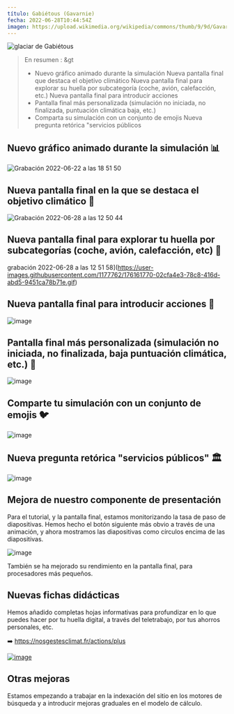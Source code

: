 ---
título: Gabiétous (Gavarnie)
fecha: 2022-06-28T10:44:54Z
imagen: https://upload.wikimedia.org/wikipedia/commons/thumb/9/9d/Gavarnie_recti_small_Wikimedia_Commons.jpg/640px-Gavarnie_recti_small_Wikimedia_Commons.jpg
---

![glaciar de Gabiétous](https://upload.wikimedia.org/wikipedia/commons/thumb/9/9d/Gavarnie_recti_small_Wikimedia_Commons.jpg/640px-Gavarnie_recti_small_Wikimedia_Commons.jpg)

> En resumen :
&gt
> - Nuevo gráfico animado durante la simulación
> Nueva pantalla final que destaca el objetivo climático
> Nueva pantalla final para explorar su huella por subcategoría (coche, avión, calefacción, etc.)
> Nueva pantalla final para introducir acciones
> - Pantalla final más personalizada (simulación no iniciada, no finalizada, puntuación climática baja, etc.)
> - Comparta su simulación con un conjunto de emojis
> Nueva pregunta retórica "servicios públicos

## Nuevo gráfico animado durante la simulación 📊

![Grabación 2022-06-22 a las 18 51 50](https://user-images.githubusercontent.com/1177762/175094066-43f5bce9-4237-4512-804c-a3b05e1c52e8.gif)

## Nueva pantalla final en la que se destaca el objetivo climático 🎯

![Grabación 2022-06-28 a las 12 50 44](https://user-images.githubusercontent.com/1177762/176161585-056d15aa-254d-4a64-aa24-2fb2c991d73a.gif)

## Nueva pantalla final para explorar tu huella por subcategorías (coche, avión, calefacción, etc) 🧱

grabación 2022-06-28 a las 12 51 58](https://user-images.githubusercontent.com/1177762/176161770-02cfa4e3-78c8-416d-abd5-9451ca78b71e.gif)

## Nueva pantalla final para introducir acciones 🏁

![image](https://user-images.githubusercontent.com/1177762/176161176-52159706-1edb-4e4f-952f-78e04d319032.png)

## Pantalla final más personalizada (simulación no iniciada, no finalizada, baja puntuación climática, etc.) 👤

![image](https://user-images.githubusercontent.com/1177762/176161146-fd4e8d70-3be7-4ea1-9816-93761eecde0a.png)

## Comparte tu simulación con un conjunto de emojis 🐦️

![image](https://user-images.githubusercontent.com/1177762/176162250-7c96207f-4381-4e51-869d-48aa966f8fd3.png)

## Nueva pregunta retórica "servicios públicos" 🏛️

![image](https://user-images.githubusercontent.com/1177762/176162161-ed8feb5b-d074-4c36-bd98-b646a03f7385.png)

## Mejora de nuestro componente de presentación

Para el tutorial, y la pantalla final, estamos monitorizando la tasa de paso de diapositivas. Hemos hecho el botón siguiente más obvio a través de una animación, y ahora mostramos las diapositivas como círculos encima de las diapositivas.

![image](https://user-images.githubusercontent.com/1177762/176162070-5558bb9f-cdb3-47f4-abdb-a1d39171efc3.png)

También se ha mejorado su rendimiento en la pantalla final, para procesadores más pequeños.

## Nuevas fichas didácticas

Hemos añadido completas hojas informativas para profundizar en lo que puedes hacer por tu huella digital, a través del teletrabajo, por tus ahorros personales, etc.

➡️ https://nosgestesclimat.fr/actions/plus

<a href="https://nosgestesclimat.fr/actions/plus">![image](https://user-images.githubusercontent.com/1177762/176163299-c8010c49-e66b-42de-a3cc-0ea0848c8dfd.png)</a>

## Otras mejoras

Estamos empezando a trabajar en la indexación del sitio en los motores de búsqueda y a introducir mejoras graduales en el modelo de cálculo.
